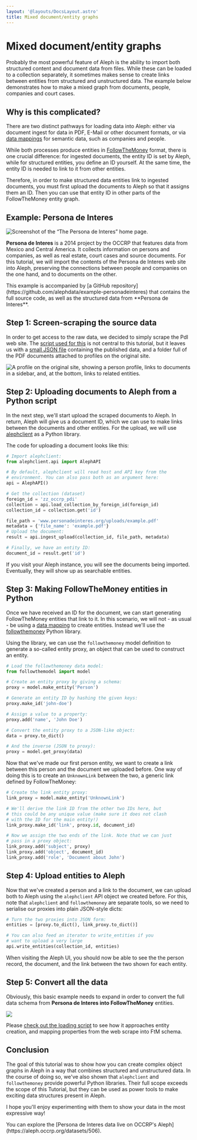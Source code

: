 ```yaml
---
layout: '@layouts/DocsLayout.astro'
title: Mixed document/entity graphs
---
```


# Mixed document/entity graphs

Probably the most powerful feature of Aleph is the ability to import both structured content and document data from files. While these can be loaded to a collection separately, it sometimes makes sense to create links between entities from structured and unstructured data. The example below demonstrates how to make a mixed graph from documents, people, companies and court cases.

## Why is this complicated?

There are two distinct pathways for loading data into Aleph: either via document ingest for data in PDF, E-Mail or other document formats, or via [data mappings](/developers/mappings) for semantic data, such as companies and people.

While both processes produce entities in [FollowTheMoney](/developers/followthemoney/) format, there is one crucial difference: for ingested documents, the entity ID is set by Aleph, while for structured entities, you define an ID yourself. At the same time, the entity ID is needed to link to it from other entities.

Therefore, in order to make structured data entities link to ingested documents, you must first upload the documents to Aleph so that it assigns them an ID. Then you can use that entity ID in other parts of the FollowTheMoney entity graph.

## Example: Persona de Interes

<Image
  src="/assets/Screenshot 2020-04-10 at 11.43.09.png"
  alt="Screenshot of the “The Persona de Interes” home page."
/>

**Persona de Interes** is a 2014 project by the OCCRP that features data from Mexico and Central America. It collects information on persons and companies, as well as real estate, court cases and source documents. For this tutorial, we will import the contents of the Persona de Interes web site into Aleph, preserving the connections between people and companies on the one hand, and to documents on the other.

<Callout>
  This example is accompanied by [a GitHub repository](https://github.com/alephdata/example-personadeinteres) that contains the full source code, as well as the structured data from **Persona de Interes**.
</Callout>

## Step 1: Screen-scraping the source data

In order to get access to the raw data, we decided to simply scrape the PdI web site. The [script used for this](https://github.com/alephdata/example-personadeinteres/blob/master/parse.py) is not central to this tutorial, but it leaves us with a [small JSON file](https://github.com/alephdata/example-personadeinteres/blob/master/pdi.json) containing the published data, and a folder full of the PDF documents attached to profiles on the original site.

<Image
  src="/assets/Screenshot 2020-04-10 at 11.49.47.png"
  alt="A profile on the original site, showing a person profile, links to documents in a sidebar, and, at the bottom, links to related entities."
/>

## Step 2: Uploading documents to Aleph from a Python script

In the next step, we'll start upload the scraped documents to Aleph. In return, Aleph will give us a document ID, which we can use to make links between the documents and other entities. For the upload, we will use [alephclient](/developers/alephclient) as a Python library.

The code for uploading a document looks like this:

```python
# Import alephclient:
from alephclient.api import AlephAPI

# By default, alephclient will read host and API key from the
# environment. You can also pass both as an argument here:
api = AlephAPI()

# Get the collection (dataset)
foreign_id = 'zz_occrp_pdi'
collection = api.load_collection_by_foreign_id(foreign_id)
collection_id = collection.get('id')

file_path = 'www.personadeinteres.org/uploads/example.pdf'
metadata = {'file_name': 'example.pdf'}
# Upload the document:
result = api.ingest_upload(collection_id, file_path, metadata)

# Finally, we have an entity ID:
document_id = result.get('id')
```

If you visit your Aleph instance, you will see the documents being imported. Eventually, they will show up as searchable entities.

## Step 3: Making FollowTheMoney entities in Python

Once we have received an ID for the document, we can start generating FollowTheMoney entities that link to it. In this scenario, we will not - as usual - be using a [data mapping](/developers/mappings) to create entities. Instead we'll use the [followthemoney](/developers/followthemoney/ftm) Python library.

Using the library, we can use the `followthemoney` model definition to generate a so-called entity proxy, an object that can be used to construct an entity.

```python
# Load the followthemoney data model:
from followthemodel import model

# Create an entity proxy by giving a schema:
proxy = model.make_entity('Person')

# Generate an entity ID by hashing the given keys:
proxy.make_id('john-doe')

# Assign a value to a property:
proxy.add('name', 'John Doe')

# Convert the entity proxy to a JSON-like object:
data = proxy.to_dict()

# And the inverse (JSON to proxy):
proxy = model.get_proxy(data)
```

Now that we've made our first person entity, we want to create a link between this person and the document we uploaded before. One way of doing this is to create an `UnknownLink` between the two, a generic link defined by FollowTheMoney:

```python
# Create the link entity proxy:
link_proxy = model.make_entity('UnknownLink')

# We'll derive the link ID from the other two IDs here, but
# this could be any unique value (make sure it does not clash
# with the ID for the main entity!)
link_proxy.make_id('link', proxy.id, document_id)

# Now we assign the two ends of the link. Note that we can just
# pass in a proxy object:
link_proxy.add('subject', proxy)
link_proxy.add('object', document_id)
link_proxy.add('role', 'Document about John')
```

## Step 4: Upload entities to Aleph

Now that we've created a person and a link to the document, we can upload both to Aleph using the `alephclient` API object we created before. For this, note that `alephclient` and `followthemoney` are separate tools, so we need to serialise our proxies into plain JSON-style dicts:

```python
# Turn the two proxies into JSON form:
entities = [proxy.to_dict(), link_proxy.to_dict()]

# You can also feed an iterator to write_entities if you
# want to upload a very large
api.write_entities(collection_id, entities)
```

When visiting the Aleph UI, you should now be able to see the the person record, the document, and the link between the two shown for each entity.

## Step 5: Convert all the data

Obviously, this basic example needs to expand in order to convert the full data schema from **Persona de Interes into FollowTheMoney** entities.

<Image src="/assets/13d3b67dea7b2e1ce4e009bf70c2c819.jpg" />

Please [check out the loading script](https://github.com/alephdata/example-personadeinteres/blob/master/load.py) to see how it approaches entity creation, and mapping properties from the web scrape into FtM schema.

## Conclusion

The goal of this tutorial was to show how you can create complex object graphs in Aleph in a way that combines structured and unstructured data. In the course of doing so, we've also shown that `alephclient` and `followthemoney` provide powerful Python libraries. Their full scope exceeds the scope of this Tutorial, but they can be used as power tools to make exciting data structures present in Aleph.

I hope you'll enjoy experimenting with them to show your data in the most expressive way!

<Callout>
  You can explore the [Persona de Interes data live on OCCRP's
  Aleph](https://aleph.occrp.org/datasets/506).
</Callout>
